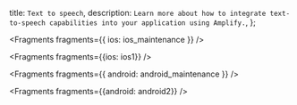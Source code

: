   title: `Text to speech`,
  description: `Learn more about how to integrate text-to-speech capabilities into your application using Amplify.`,
};


<Fragments fragments={{ ios: ios_maintenance }} />


<Fragments fragments={{ios: ios1}} />


<Fragments fragments={{ android: android_maintenance }} />


<Fragments fragments={{android: android2}} />
